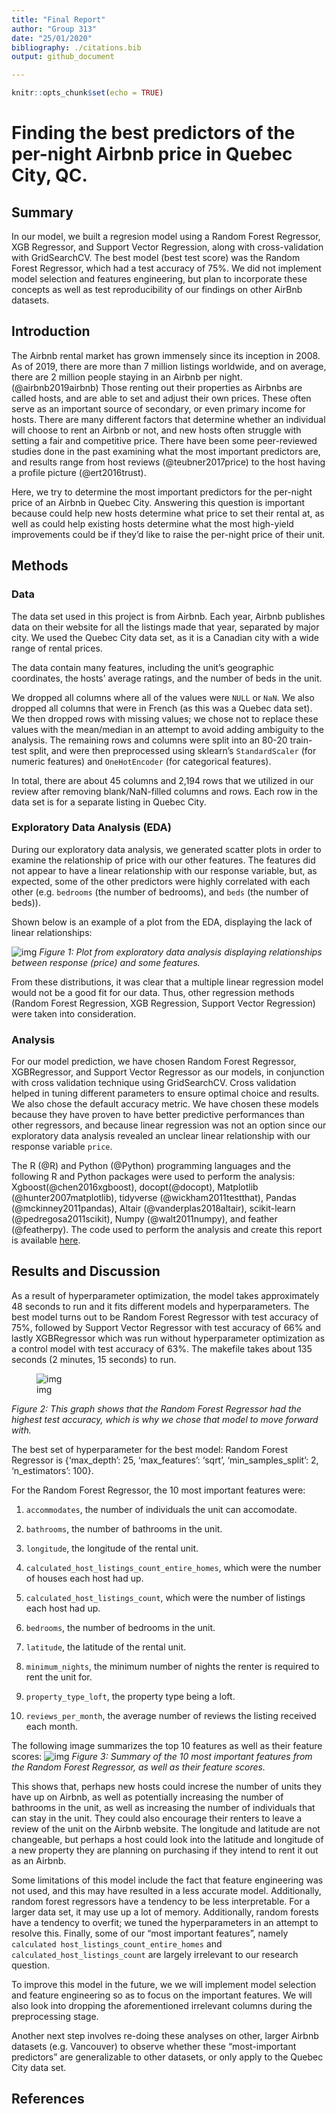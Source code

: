 ```yaml
---
title: "Final Report"
author: "Group 313"
date: "25/01/2020"
bibliography: ./citations.bib
output: github_document

---
```


```r
knitr::opts_chunk$set(echo = TRUE)
```

# Finding the best predictors of the per-night Airbnb price in Quebec City, QC.

## Summary
In our model, we built a regresion model using a Random Forest Regressor, XGB Regressor, and Support Vector Regression, along with cross-validation with GridSearchCV. The best model (best test score) was the Random Forest Regressor, which had a test accuracy of 75%. We did not implement model selection and features engineering, but plan to incorporate these concepts as well as test reproducibility of our findings on other AirBnb datasets. 

## Introduction
The Airbnb rental market has grown immensely since its inception in 2008. As of 2019, there are more than 7 million listings worldwide, and on average, there are 2 million people staying in an Airbnb per night. (@airbnb2019airbnb) Those renting out their properties as Airbnbs are called hosts, and are able to set and adjust their own prices. These often serve as an important source of secondary, or even primary income for hosts. There are many different factors that determine whether an individual will choose to rent an Airbnb or not, and new hosts often struggle with setting a fair and competitive price. There have been some peer-reviewed studies done in the past examining what the most important predictors are, and results range from host reviews (@teubner2017price) to the host having a profile picture (@ert2016trust). 

Here, we try to determine the most important predictors for the per-night price of an Airbnb in Quebec City. Answering this question is important because could help new hosts determine what price to set their rental at, as well as could help existing hosts determine what the most high-yield improvements could be if they'd like to raise the per-night price of their unit. 

## Methods
### Data
The data set used in this project is from Airbnb. Each year, Airbnb publishes data on their website for all the listings made that year, separated by major city. We used the Quebec City data set, as it is a Canadian city with a wide range of rental prices. 

The data contain many features, including the unit's geographic coordinates, the hosts' average ratings, and the number of beds in the unit.

We dropped all columns where all of the values were `NULL` or `NaN`. We also dropped all columns that were in French (as this was a Quebec data set). We then dropped rows with missing values; we chose not to replace these values with the mean/median in an attempt to avoid adding ambiguity to the analysis. The remaining rows and columns were split into an 80-20 train-test split, and were then preprocessed using sklearn's `StandardScaler` (for numeric features) and `OneHotEncoder` (for categorical features). 

In total, there are about 45 columns and 2,194 rows that we utilized in our review after removing blank/NaN-filled columns and rows. Each row in the data set is for a separate listing in Quebec City. 

### Exploratory Data Analysis (EDA)
During our exploratory data analysis, we generated scatter plots in order to examine the relationship of price with our other features. The features did not appear to have a linear relationship with our response variable, but, as expected, some of the other predictors were highly correlated with each other (e.g. `bedrooms` (the number of bedrooms), and `beds` (the number of beds)). 

Shown below is an example of a plot from the EDA, displaying the lack of linear relationships: 

![img](../results/price_linearanalysis.PNG)
*Figure 1: Plot from exploratory data analysis displaying relationships between response (price) and some features.*

From these distributions, it was clear that a multiple linear regression model would not be a good fit for our data. Thus, other regression methods (Random Forest Regression, XGB Regression, Support Vector Regression) were taken into consideration. 

### Analysis
For our model prediction, we have chosen Random Forest Regressor, XGBRegressor, and Support Vector Regressor as our models, in conjunction with cross validation technique using GridSearchCV. Cross validation helped in tuning different parameters to ensure optimal choice and results. We also chose the default accuracy metric. We have chosen these models because they have proven to have better predictive performances than other regressors, and because linear regression was not an option since our exploratory data analysis revealed an unclear linear relationship with our response variable `price`.

The R (@R) and Python (@Python) programming languages and the following R and Python packages were used to perform the analysis: Xgboost(@chen2016xgboost), docopt(@docopt), Matplotlib (@hunter2007matplotlib), tidyverse (@wickham2011testthat), Pandas (@mckinney2011pandas), Altair (@vanderplas2018altair), scikit-learn (@pedregosa2011scikit), Numpy (@walt2011numpy), and feather (@featherpy). The code used to perform the analysis and create this report is available [here](https://github.com/UBC-MDS/DSCI_522_Group313). 

## Results and Discussion

As a result of hyperparameter optimization, the model takes approximately 48 seconds to run and it fits different models and hyperparameters. The best model turns out to be Random Forest Regressor with test accuracy of 75%, followed by Support Vector Regressor with test accuracy of 66% and lastly XGBRegressor which was run without hyperparameter optimization as a control model with test accuracy of 63%. The makefile takes about 135 seconds (2 minutes, 15 seconds) to run. 


![img](../results/score_plot.png)

*Figure 2: This graph shows that the Random Forest Regressor had the highest test accuracy, which is why we chose that model to move forward with.*

The best set of hyperparameter for the best model: Random Forest Regressor is {'max_depth': 25, 'max_features': 'sqrt', 'min_samples_split': 2, 'n_estimators': 100}.


For the Random Forest Regressor, the 10 most important features were: 

1. `accommodates`, the number of individuals the unit can accomodate. 

2. `bathrooms`, the number of bathrooms in the unit. 

3. `longitude`, the longitude of the rental unit.

4. `calculated_host_listings_count_entire_homes`, which were the number of houses each host had up. 

5. `calculated_host_listings_count`, which were the number of listings each host had up.

6. `bedrooms`, the number of bedrooms in the unit. 

7. `latitude`, the latitude of the rental unit. 

8. `minimum_nights`, the minimum number of nights the renter is required to rent the unit for. 

9. `property_type_loft`, the property type being a loft. 

10. `reviews_per_month`, the average number of reviews the listing received each month. 

The following image summarizes the top 10 features as well as their feature scores: 
![img](../results/score_summary.png)
*Figure 3: Summary of the 10 most important features from the Random Forest Regressor, as well as their feature scores.* 

This shows that, perhaps new hosts could increse the number of units they have up on Airbnb, as well as potentially increasing the number of bathrooms in the unit, as well as increasing the number of individuals that can stay in the unit. They could also encourage their renters to leave a review of the unit on the Airbnb website. The longitude and latitude are not changeable, but perhaps a host could look into the latitude and longitude of a new property they are planning on purchasing if they intend to rent it out as an Airbnb. 

Some limitations of this model include the fact that feature engineering was not used, and this may have resulted in a less accurate model. Additionally, random forest regressors have a tendency to be less interpretable. For a larger data set, it may use up a lot of memory. Additionally, random forests have a tendency to overfit; we tuned the hyperparameters in an attempt to resolve this. Finally, some of our "most important features", namely `calculated host_listings_count_entire_homes` and `calculated_host_listings_count` are largely irrelevant to our research question. 

To improve this model in the future, we we will implement model selection and feature engineering so as to focus on the important features. We will also look into dropping the aforementioned irrelevant columns during the preprocessing stage. 

Another next step involves re-doing these analyses on other, larger Airbnb datasets (e.g. Vancouver) to observe whether these "most-important predictors" are generalizable to other datasets, or only apply to the Quebec City data set. 

## References 
